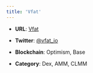```yaml
---
title: 'Vfat'
---
```


* **URL**: [Vfat](https://vfat.io/)

* **Twitter**: [@vfat\_io](https://x.com/vfat_io)

* **Blockchain**: Optimism, Base

* **Category**: Dex, AMM, CLMM 